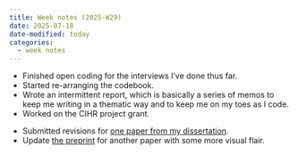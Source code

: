 ```yaml
---
title: Week notes (2025-W29)
date: 2025-07-18
date-modified: today
categories:
  - week notes
---
```


- Finished open coding for the interviews I've done thus far.
- Started re-arranging the codebook.
- Wrote an intermittent report, which is basically a series of memos to keep me writing in a thematic way and to keep me on my toes as I code.
- Worked on the CIHR project grant.

[]()

- Submitted revisions for [one paper from my dissertation](https://zackbatist.info/locating-creative-agency/).
- Update [the preprint](http://zackbatist.info/fuzzy-concrete) for another paper with some more visual flair.
